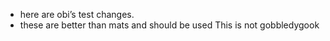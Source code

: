 - here are obi's test changes.
- these are better than mats and should be used
This is not gobbledygook